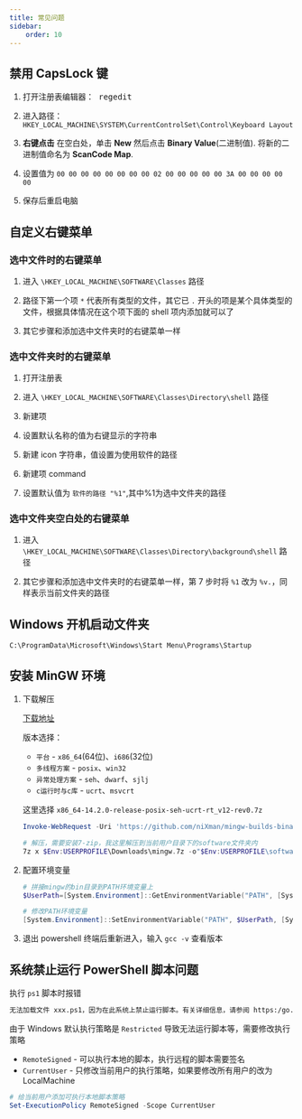 ```yaml
---
title: 常见问题
sidebar:
    order: 10
---
```



## 禁用 CapsLock 键

<Steps>

1. 打开注册表编辑器：<Kbd linux="win+r" /> regedit

2. 进入路径：`HKEY_LOCAL_MACHINE\SYSTEM\CurrentControlSet\Control\Keyboard Layout`

3. **右键点击** 在空白处，单击 **New** 然后点击 **Binary Value**(二进制值). 将新的二进制值命名为 **ScanCode Map**.

4. 设置值为 `00 00 00 00 00 00 00 00 02 00 00 00 00 00 3A 00 00 00 00 00`

5. 保存后重启电脑

</Steps>

## 自定义右键菜单

### 选中文件时的右键菜单

<Steps>

1. 进入 `\HKEY_LOCAL_MACHINE\SOFTWARE\Classes` 路径

2. 路径下第一个项 `*` 代表所有类型的文件，其它已 `.` 开头的项是某个具体类型的文件，根据具体情况在这个项下面的 shell 项内添加就可以了

3. 其它步骤和添加选中文件夹时的右键菜单一样

</Steps>

### 选中文件夹时的右键菜单

<Steps>

1. 打开注册表

2. 进入 `\HKEY_LOCAL_MACHINE\SOFTWARE\Classes\Directory\shell` 路径

3. 新建项

4. 设置默认名称的值为右键显示的字符串

5. 新建 icon 字符串，值设置为使用软件的路径

6. 新建项 command

7. 设置默认值为 `软件的路径 "%1"`,其中%1为选中文件夹的路径

</Steps>

### 选中文件夹空白处的右键菜单

<Steps>

1. 进入 `\HKEY_LOCAL_MACHINE\SOFTWARE\Classes\Directory\background\shell` 路径

2. 其它步骤和添加选中文件夹时的右键菜单一样，第 7 步时将 `%1` 改为 `%v.`，同样表示当前文件夹的路径

</Steps>

## Windows 开机启动文件夹

`C:\ProgramData\Microsoft\Windows\Start Menu\Programs\Startup`

## 安装 MinGW 环境

<Steps>

1. 下载解压

    [下载地址](https://github.com/niXman/mingw-builds-binaries/releases)

    版本选择：

    - `平台` - `x86_64`(64位)、`i686`(32位)
    - `多线程方案` - `posix`、`win32`
    - `异常处理方案` - `seh`、`dwarf`、`sjlj`
    - `c运行时与c库` - `ucrt`、`msvcrt`

    这里选择 `x86_64-14.2.0-release-posix-seh-ucrt-rt_v12-rev0.7z`

    ```powershell
    Invoke-WebRequest -Uri 'https://github.com/niXman/mingw-builds-binaries/releases/download/14.2.0-rt_v12-rev0/x86_64-14.2.0-release-posix-seh-ucrt-rt_v12-rev0.7z' -OutFile $Env:USERPROFILE/Downloads/mingw.7z

    # 解压，需要安装7-zip，我这里解压到当前用户目录下的software文件夹内
    7z x $Env:USERPROFILE\Downloads\mingw.7z -o"$Env:USERPROFILE\software"
    ```

2. 配置环境变量

    ```powershell
    # 拼接mingw的bin目录到PATH环境变量上
    $UserPath=[System.Environment]::GetEnvironmentVariable("PATH", [System.EnvironmentVariableTarget]::User) + ";$Env:USERPROFILE\software\mingw64\bin"

    # 修改PATH环境变量
    [System.Environment]::SetEnvironmentVariable("PATH", $UserPath, [System.EnvironmentVariableTarget]::User)
    ```

3. 退出 powershell 终端后重新进入，输入 `gcc -v` 查看版本

</Steps>

## 系统禁止运行 PowerShell 脚本问题

执行 `ps1` 脚本时报错

```txt
无法加载文件 xxx.ps1，因为在此系统上禁止运行脚本。有关详细信息，请参阅 https:/go.microsoft.com/fwlink/?LinkID=135170 中的 about_Execution_Policies
```

由于 Windows 默认执行策略是 `Restricted` 导致无法运行脚本等，需要修改执行策略

- `RemoteSigned` - 可以执行本地的脚本，执行远程的脚本需要签名
- `CurrentUser` - 只修改当前用户的执行策略，如果要修改所有用户的改为 LocalMachine

```powershell
# 给当前用户添加可执行本地脚本策略
Set-ExecutionPolicy RemoteSigned -Scope CurrentUser
```
